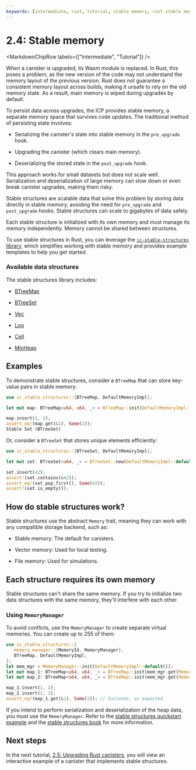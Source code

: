 ```yaml
---
keywords: [intermediate, rust, tutorial, stable memory, rust stable memory, stable structures, rust stable structures]
---
```



# 2.4: Stable memory

<MarkdownChipRow labels={["Intermediate", "Tutorial"]} />

When a canister is upgraded, its Wasm module is replaced. In Rust, this poses a problem, as the new version of the code may not understand the memory layout of the previous version. Rust does not guarantee a consistent memory layout across builds, making it unsafe to rely on the old memory state. As a result, main memory is wiped during upgrades by default.

To persist data across upgrades, the ICP provides stable memory, a separate memory space that survives code updates. The traditional method of persisting state involves:

- Serializing the canister's state into stable memory in the `pre_upgrade` hook.

- Upgrading the canister (which clears main memory).

- Deserializing the stored state in the `post_upgrade` hook.

This approach works for small datasets but does not scale well. Serialization and deserialization of large memory can slow down or even break canister upgrades, making them risky.

Stable structures are scalable data that solve this problem by storing data directly in stable memory, avoiding the need for `pre_upgrade` and `post_upgrade` hooks. Stable structures can scale to gigabytes of data safely.

Each stable structure is initialized with its own memory and must manage its memory independently. Memory cannot be shared between structures.

To use stable structures in Rust, you can leverage the [`ic-stable-structures` library](https://github.com/dfinity/stable-structures#readme), which simplifies working with stable memory and provides example templates to help you get started.

### Available data structures

The stable structures library includes:

- [BTreeMap](https://docs.rs/ic-stable-structures/latest/ic_stable_structures/btreemap/struct.BTreeMap.html)

- [BTreeSet](https://github.com/dfinity/stable-structures/blob/133a1a46bb8f572922017779dfd0fb430c7c9c5d/src/btreeset.rs)

- [Vec](https://docs.rs/ic-stable-structures/latest/ic_stable_structures/vec/struct.Vec.html)

- [Log](https://docs.rs/ic-stable-structures/latest/ic_stable_structures/log/struct.Log.html)

- [Cell](https://docs.rs/ic-stable-structures/latest/ic_stable_structures/cell/struct.Cell.html)

- [MinHeap](https://docs.rs/ic-stable-structures/latest/ic_stable_structures/min_heap/struct.MinHeap.html)

## Examples

To demonstrate stable structures, consider a `BTreeMap` that can store key-value pairs in stable memory:

```rust
use ic_stable_structures::{BTreeMap, DefaultMemoryImpl};

let mut map: BTreeMap<u64, u64, _> = BTreeMap::init(DefaultMemoryImpl::default());

map.insert(1, 2);
assert_eq!(map.get(&1), Some(2));
Stable Set (BTreeSet)
```

Or, consider a `BTreeSet` that stores unique elements efficiently:

```rust
use ic_stable_structures::{BTreeSet, DefaultMemoryImpl};

let mut set: BTreeSet<u64, _> = BTreeSet::new(DefaultMemoryImpl::default());

set.insert(42);
assert!(set.contains(&42));
assert_eq!(set.pop_first(), Some(42));
assert!(set.is_empty());
```

## How do stable structures work?

Stable structures use the abstract `Memory` trait, meaning they can work with any compatible storage backend, such as:

- Stable memory: The default for canisters.

- Vector memory: Used for local testing.

- File memory: Used for simulations.

## Each structure requires its own memory

Stable structures can't share the same memory. If you try to initialize two data structures with the same memory, they'll interfere with each other.

### Using `MemoryManager`

To avoid conflicts, use the `MemoryManager` to create separate virtual memories. You can create up to 255 of them:

```rust
use ic_stable_structures::{
   memory_manager::{MemoryId, MemoryManager},
   BTreeMap, DefaultMemoryImpl,
};
let mem_mgr = MemoryManager::init(DefaultMemoryImpl::default());
let mut map_1: BTreeMap<u64, u64, _> = BTreeMap::init(mem_mgr.get(MemoryId::new(0)));
let mut map_2: BTreeMap<u64, u64, _> = BTreeMap::init(mem_mgr.get(MemoryId::new(1)));

map_1.insert(1, 2);
map_2.insert(1, 3);
assert_eq!(map_1.get(&1), Some(2)); // Succeeds, as expected.
```

If you intend to perform serialization and deserialization of the heap data, you must use the `MemoryManager`. Refer to the [stable structures quickstart example](https://github.com/dfinity/stable-structures/tree/main/examples/src/quick_start) and the [stable structures book](https://dfinity.github.io/stable-structures/concepts/memory-manager.html) for more information.

## Next steps

In the next tutorial, [2.5: Upgrading Rust canisters](2.5-upgrading-rust.mdx), you will view an interactive example of a canister that implements stable structures.


<TutorialFooter />


